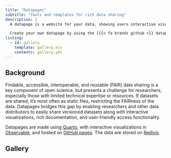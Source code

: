 ```yaml
---
title: "Datapages"
subtitle: "Tools and templates for rich data sharing"
description: |
  A datapage is a website for your data, showing users interactive visualizations, rich documentation, and the data itself. And whatever other content you want!

  Create your own datapage by using the [{{< fa brands github >}} datapages/datapage](https://github.com/datapages/datapage) template repository ([here's a more detailed guide](https://github.com/datapages/datapage/tree/main?tab=readme-ov-file#readme)).
listing:
  - id: gallery
    template: gallery.ejs
    contents: gallery.yml
---
```


<!-- :::{.column-page} -->

## Background

Findable, accessible, interoperable, and reusable (FAIR) data sharing is a key component of open science, but presents a challenge for researchers, especially those with limited technical expertise or resources. If datasets are shared, it's most often as static files, restricting the FAIRness of the data. Datapages bridges this gap by enabling researchers and other data distributors to easily share versioned datasets along with interactive visualizations, rich documentation, and user-friendly access functionality.

Datapages are made using [Quarto](https://quarto.org/), with interactive visualizations in [Observable](https://observablehq.com/), and hosted on [GitHub pages](https://docs.github.com/en/pages/getting-started-with-github-pages/about-github-pages). The data are stored on [Redivis](https://redivis.com).
<!-- ::: -->

## Gallery

::: {#gallery .column-page}
:::
